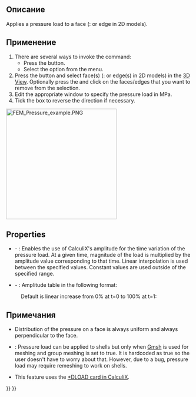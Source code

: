 <languages/>

{{Docnav/ru
|[[FEM_ConstraintForce/ru|Constraint force]]
|[[FEM_ConstraintCentrif/ru|Constraint centrif]]
|[[FEM_Workbench/ru|FEM]]
|IconL=FEM_ConstraintForce.svg
|IconR=FEM_ConstraintSelfWeight.svg
|IconC=Workbench_FEM.svg
}}

<div class="mw-translate-fuzzy">
{{GuiCommand/ru
|Name=FEM ConstraintPressure
|Name/ru=FEM ConstraintPressure
|MenuLocation=Model → Mechanical Constraints → Constraint pressure
|Workbenches=[[FEM_Workbench/ru|FEM]]
|SeeAlso=[[FEM_ConstraintForce/ru|FEM Constraint force]]
}}
</div>

<span id="Description"></span>
==Описание==

Applies a pressure load to a face ({{Version|1.1}}: or edge in 2D models).

<span id="Usage"></span>
==Применение==

# There are several ways to invoke the command:
#* Press the {{Button|[[Image:FEM_ConstraintPressure.svg|16px]] [[FEM_ConstraintPressure|Pressure Load]]}} button.
#* Select the {{MenuCommand|Model → Mechanical Boundary Conditions and Loads → [[Image:FEM_ConstraintPressure.svg|16px]] Pressure Load}} option from the menu.
# Press the {{Button|Add}} button and select face(s) ({{Version|1.1}}: or edge(s) in 2D models) in the [[3D_View|3D View]]. Optionally press the {{Button|Remove}} and click on the faces/edges that you want to remove from the selection.
# Edit the appropriate window to specify the pressure load in MPa.
# Tick the box to reverse the direction if necessary.

[[Image:FEM_Pressure_example.PNG|300px]]
{{Caption|Pressure load applied to a cylinder}}

==Properties==

* {{PropertyData|Enable Amplitude}} - {{Version|1.1}}: Enables the use of CalculiX's amplitude for the time variation of the pressure load. At a given time, magnitude of the load is multiplied by the amplitude value corresponding to that time. Linear interpolation is used between the specified values. Constant values are used outside of the specified range.
* {{PropertyData|Amplitude Values}} - {{Version|1.1}}: Amplitude table in the following format:

: {{Code|lang=text|code=
time_1, amplitude_value_1
…
}}

: Default is linear increase from 0% at t=0 to 100% at t=1:

: {{Code|lang=text|code=
0, 0
1, 1
}}

<span id="Notes"></span>
==Примечания==

* Distribution of the pressure on a face is always uniform and always perpendicular to the face.

* {{VersionMinus|0.21}}: Pressure load can be applied to shells but only when [[FEM_MeshGmshFromShape|Gmsh]] is used for meshing and group meshing is set to true. It is hardcoded as true so the user doesn't have to worry about that. However, due to a bug, pressure load may require remeshing to work on shells.
* This feature uses the [https://web.mit.edu/calculix_v2.7/CalculiX/ccx_2.7/doc/ccx/node190.html *DLOAD card in CalculiX].


{{Docnav/ru
|[[FEM_ConstraintForce/ru|Constraint force]]
|[[FEM_ConstraintCentrif/ru|Constraint centrif]]
|[[FEM_Workbench/ru|FEM]]
|IconL=FEM_ConstraintForce.svg
|IconR=FEM_ConstraintSelfWeight.svg
|IconC=Workbench_FEM.svg
}}

{{FEM_Tools_navi{{#translation:}}}}
{{Userdocnavi{{#translation:}}}}
